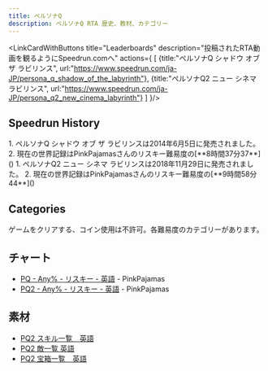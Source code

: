 ```yaml
---
title: ペルソナQ
description: ペルソナQ RTA 歴史、教材、カテゴリー
---
```



<DocsHero 
    content="ペルソナQ』は、『ペルソナ3』、『ペルソナ4』、『ペルソナ5』のキャラクターが登場する『ペルソナ』の外伝作品で、『世界樹の迷宮シリーズ』シリーズに似たゲームプレイが採用ゲーム。"
    srcUrl={cover}
    alt="Persona Q Cover"
/>

<LinkCardWithButtons title="Leaderboards" description="投稿されたRTA動画を観るようにSpeedrun.comへ" actions={
    [
        {title:"ペルソナQ シャドウ オブ ザ ラビリンス",
        url:"https://www.speedrun.com/ja-JP/persona_q_shadow_of_the_labyrinth"},
        {title:"ペルソナQ2 ニュー シネマ ラビリンス",
        url:"https://www.speedrun.com/ja-JP/persona_q2_new_cinema_labyrinth"}
    ]
}/>

## Speedrun History
<Tabs>
    <TabItem label="ペルソナQ シャドウ オブ ザ ラビリンス">
        <Steps>
            1. ペルソナQ シャドウ オブ ザ ラビリンスは2014年6月5日に発売されました。
            2. 現在の世界記録はPinkPajamasさんのリスキー難易度の[**8時間37分37**]()
        </Steps>
    </TabItem>
    <TabItem label="ペルソナQ2 ニュー シネマ ラビリンス">
        <Steps>
            1. ペルソナQ2 ニュー シネマ ラビリンスは2018年11月29日に発売されました。
            2. 現在の世界記録はPinkPajamasさんのリスキー難易度の[**9時間58分44**]()
        </Steps>
    </TabItem>
</Tabs>

## Categories
<CardGrid>
    <Card title="Any%">ゲームをクリアする、コイン使用は不許可。各難易度のカテゴリーがあります。</Card>
</CardGrid>

## チャート
- [PQ - Any% - リスキー - 英語](https://docs.google.com/document/d/1PXUCNG59DiLiK1aEfT17fWBZAdIbO9CAuuR7uScn0N8/edit) - PinkPajamas
- [PQ2 - Any% - リスキー - 英語](https://docs.google.com/document/d/1-xB_ckHZ6Xxui9R12d7Jp9Lq79T0TyacKV7EDTw7CHE/edit) - PinkPajamas

## 素材
- [PQ2 スキル一覧　英語](https://docs.google.com/spreadsheets/d/12X88sV7k2R-IpZ0-6pwEL_A-NNcp7KT7ktl1d1qV63s/edit#gid=625594584)
- [PQ2 敵一覧 英語](https://docs.google.com/spreadsheets/d/1Kjb0pebf_gatrRBz2zU5z-QoltKIZaSHT2EIN1ReeLw/edit#gid=1943148282)
- [PQ2 宝箱一覧　英語](https://pastebin.com/xSYnRC9J)
